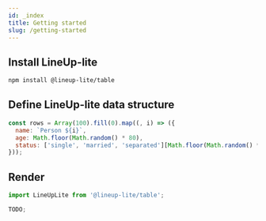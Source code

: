 ```yaml
---
id: _index
title: Getting started
slug: /getting-started
---
```


## Install LineUp-lite

```sh
npm install @lineup-lite/table
```

## Define LineUp-lite data structure

```js
const rows = Array(100).fill(0).map((, i) => ({
  name: `Person ${i}`,
  age: Math.floor(Math.random() * 80),
  status: ['single', 'married', 'separated'][Math.floor(Math.random() * 3) % 3],
}));
```

## Render

```jsx
import LineUpLite from '@lineup-lite/table';

TODO;
```
